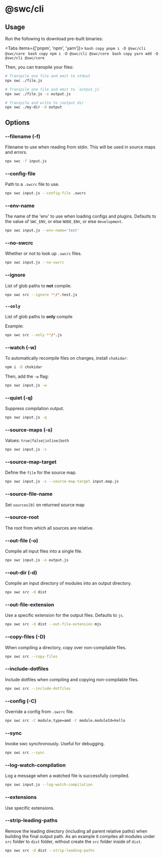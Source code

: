 
# @swc/cli

## Usage

Run the following to download pre-built binaries:

<Tabs items={['pnpm', 'npm', 'yarn']}>
  <Tab>
    ```bash copy
    pnpm i -D @swc/cli @swc/core
    ```
  </Tab>
  <Tab>
    ```bash copy
    npm i -D @swc/cli @swc/core
    ```
  </Tab>
  <Tab>
    ```bash copy
    yarn add -D @swc/cli @swc/core
    ```
  </Tab>
</Tabs>

Then, you can transpile your files:

```sh
# Transpile one file and emit to stdout
npx swc ./file.js

# Transpile one file and emit to `output.js`
npx swc ./file.js -o output.js

# Transpile and write to /output dir
npx swc ./my-dir -d output
```

## Options

### --filename (-f)

Filename to use when reading from stdin. This will be used in source maps and errors.

```sh
npx swc -f input.js
```

### --config-file

Path to a `.swcrc` file to use.

```sh
npx swc input.js --config-file .swcrc
```

### --env-name

The name of the 'env' to use when loading configs and plugins. Defaults to the value of `SWC_ENV`, or else `NODE_ENV`, or else `development`.

```sh
npx swc input.js --env-name='test'
```

### --no-swcrc

Whether or not to look up `.swcrc` files.

```sh
npx swc input.js --no-swcrc
```

### --ignore

List of glob paths to **not** compile.

```sh
npx swc src --ignore **/*.test.js
```

### `--only`

List of glob paths to **only** compile

Example:

```sh
npx swc src --only **/*.js
```

### --watch (-w)

To automatically recompile files on changes, install `chokidar`:

```sh
npm i -D chokidar
```

Then, add the `-w` flag:

```sh
npx swc input.js -w
```

### --quiet (-q)

Suppress compilation output.

```sh
npx swc input.js -q
```

### --source-maps (-s)

Values: `true|false|inline|both`

```sh
npx swc input.js -s
```

### --source-map-target

Define the `file` for the source map.

```sh
npx swc input.js -s --source-map-target input.map.js
```

### --source-file-name

Set `sources[0]` on returned source map

### --source-root

The root from which all sources are relative.

### --out-file (-o)

Compile all input files into a single file.

```sh
npx swc input.js -o output.js
```

### --out-dir (-d)

Compile an input directory of modules into an output directory.

```sh
npx swc src -d dist
```

### --out-file-extension

Use a specific extension for the output files. Defaults to `js`.

```sh
npx swc src -d dist --out-file-extension mjs
```

### --copy-files (-D)

When compiling a directory, copy over non-compilable files.

```sh
npx swc src --copy-files
```

### --include-dotfiles

Include dotfiles when compiling and copying non-compilable files.

```sh
npx swc src --include-dotfiles
```

### --config (-C)

Override a config from `.swcrc` file.

```sh
npx swc src -C module.type=amd -C module.moduleId=hello
```

### --sync

Invoke swc synchronously. Useful for debugging.

```sh
npx swc src --sync
```

### --log-watch-compilation

Log a message when a watched file is successfully compiled.

```sh
npx swc input.js --log-watch-compilation
```

### --extensions

Use specific extensions.

### --strip-leading-paths

Remove the leading directory (including all parent relative paths) when building the final output path. As an example it compiles all modules under `src` folder to `dist` folder, without create the `src` folder inside of `dist`.

```sh
npx swc src -d dist --strip-leading-paths
```

